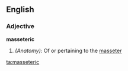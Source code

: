 ==English==

===Adjective===
'''masseteric'''

#''(Anatomy):'' Of or pertaining to the [[masseter]]

[[ta:masseteric]]